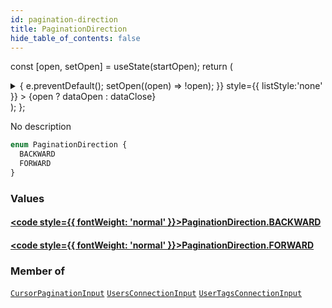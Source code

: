 ```yaml
---
id: pagination-direction
title: PaginationDirection
hide_table_of_contents: false
---
```






const [open, setOpen] = useState(startOpen);
return (
<details {...(open ? { open: true } : {})} className="details" style={{ border:'none', boxShadow:'none', background:'var(--ifm-background-color)' }}>
<summary
onClick={(e) => {
e.preventDefault();
setOpen((open) => !open);
}}
style={{ listStyle:'none' }} >
{open ? dataOpen : dataClose}
</summary>
{open && children}
</details>
);
};

No description

```graphql
enum PaginationDirection {
  BACKWARD
  FORWARD
}
```

### Values

#### [<code style={{ fontWeight: 'normal' }}>PaginationDirection.<b>BACKWARD</b></code>](#)

>

#### [<code style={{ fontWeight: 'normal' }}>PaginationDirection.<b>FORWARD</b></code>](#)

>

### Member of

[`CursorPaginationInput`](../../../docs/schema/inputs/cursor-pagination-input) <Badge class="secondary" text="input"/><Bullet />[`UsersConnectionInput`](../../../docs/schema/inputs/users-connection-input) <Badge class="secondary" text="input"/><Bullet />[`UserTagsConnectionInput`](../../../docs/schema/inputs/user-tags-connection-input) <Badge class="secondary" text="input"/>
